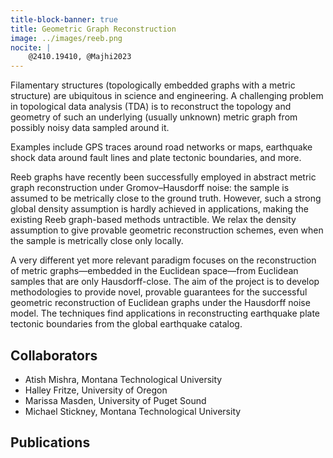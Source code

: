 ```yaml
---
title-block-banner: true
title: Geometric Graph Reconstruction
image: ../images/reeb.png
nocite: |
    @2410.19410, @Majhi2023
---
```


Filamentary structures (topologically embedded graphs with a metric structure) are ubiquitous in science and engineering. 
A challenging problem in topological data analysis (TDA) is to reconstruct the topology and geometry of such an underlying (usually unknown) metric graph from possibly noisy data sampled around it.

Examples include GPS traces around road networks or maps, earthquake shock data around fault lines and plate tectonic boundaries, and more.

Reeb graphs have recently been successfully employed in abstract metric graph reconstruction under Gromov--Hausdorff noise: the sample is assumed to be metrically close to the ground truth. However, such a strong global density assumption is hardly achieved in applications, making the existing Reeb graph-based methods untractible. We relax the density assumption to give provable geometric reconstruction schemes, even when the sample is metrically close only locally.

A very different yet more relevant paradigm focuses on the reconstruction of metric graphs---embedded in the Euclidean space---from Euclidean samples that are only Hausdorff-close. The aim of the project is to develop methodologies to provide novel, provable guarantees for the successful geometric reconstruction of Euclidean graphs under the Hausdorff noise model. The techniques find applications in reconstructing earthquake plate tectonic boundaries from the global earthquake catalog.

## Collaborators
- Atish Mishra, Montana Technological University
- Halley Fritze, University of Oregon
- Marissa Masden, University of Puget Sound
- Michael Stickney, Montana Technological University

## Publications
:::{#refs}
:::